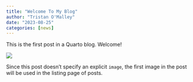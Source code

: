 ```yaml
---
title: "Welcome To My Blog"
author: "Tristan O'Malley"
date: "2023-08-25"
categories: [news]
---
```


This is the first post in a Quarto blog. Welcome!

![](thumbnail.jpg)

Since this post doesn't specify an explicit `image`, the first image in the post will be used in the listing page of posts.
